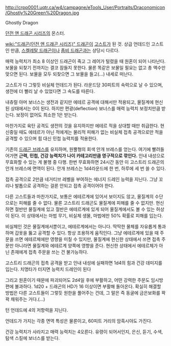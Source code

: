 http://crpp0001.uqtr.ca/w4/campagne/eTools_User/Portraits/Draconomicon/Ghostly%20Green%20Dragon.jpg

Ghostly Dragon

[[던전 앤 드래곤 시리즈]]의 몬스터.

[[wiki:"드래곤(던전 앤 드래곤 시리즈)" 드래곤]]이 [[고스트]]가 된 것. 상급 언데드인 고스트인 만큼, [[스켈레탈 드래곤]]이나 [[좀비 드래곤]]과는 상당시 다르다.

매력 능력치가 최소 8 이상인 드래곤이 죽고 그 레어가 털렸을 때 원혼이 되어 나타난다. 보물을 되찾기 전까지는 결코 잠들지 못한다. 물론 똑같은 보물일 필요는 없고 총 액수만 맞으면 된다. 보물을 모두 되찾으면 그 보물을 들고(...) 내세로 떠난다.

고스트가 다 그렇듯 비실체 언데드가 된다. 라운드당 30피트의 속력으로 날 수 있으며, 생전에 더 빨리 날 수 있었다면 그 속도를 따른다.

내츄럴 아머 보너스는 생전과 같지만 에테르 공격에 대해서만 적용되고, 물질계에 현신된 상태에서는 0이 된다. 하지만 편광(deflection) 보너스를 매력 능력치 보정치만큼 받는다. 보정이 없어도 최소한 1은 받는다.

마찬가지로 육탄 공격도 생전의 것을 유지하지만 에테르 적을 상대할 때만 취급한다. 현신중일 때도 에테르가 아닌 적에게는 물리적 피해가 없는 비실체 접촉 공격으로만 적을 공격할 수 있으며 힘 대신 민첩 능력치를 적용한다.

기존의 [[드래곤 브레스]]를 유지하며, 원뿔형의 회색 안개 브레스를 얻는다. 여기에 빨려들어가면 '''근력, 민첩, 건강 능력치가 나이 카테고리만큼 영구적으로 깎인다.''' 인내 내성으로 무효화할 수 있는 게 불행 중 다행. 한번 무효화하면 24시간 동안 이 고스트리 드래곤의 안개 브레스에 면역이 된다. 안개 브레스는 1d4라운드에 한 번, 하루에 세 번 쓸 수 있다.

접촉 공격으로 2만큼 네거티브 레벨을 부여하는 에너지 드레인 능력을 지닌다. 그냥 꼬리나 발톱으로 공격하는 걸론 안되고 접촉 공격이어야 한다.

다른 고스트들과 마찬가지로, 보통은 에테르계에 있어서 보이지도 않고, 물질계의 수단으로는 피해를 줄 수 없다. 물론 고스트리 드래곤도 물질계에 피해를 줄 수 없지만. 현신하면 절반만 물질계에 있고 절반은 에테르계에 있게 되어 물질계에서도 볼 수 있는 허상이 된다. 이 상태에서는 마법 무기, 비실체 생물, 마법에만 50% 확률로 피해를 입는다.

비실체인 것은 물질계에서뿐이고, 에테르계에서는 아니다. 딱딱한 물체를 자유롭게 통과하며 갑옷을 뚫고 공격할 수 있다. 항상 조용하게 움직인다. 그냥 에테르계에 있을 때 주문을 쓰면 에테르체에만 영향을 미칠 수 있지만, 물질계에 현신한 상태에서 쓰면 접촉 주문만 아니라면 물질계와 에테르계 양쪽에 영향을 준다. 현신한 상태에서 에테르체가 아닌 존재에게 접촉 주문을 쓰는 건 불가능하다.

고스트리 드래곤의 접촉 공격을 받고 인내 내성에 실패하면 1d4의 힘과 건강 데미지를 입는다. 치명타가 터지면 능력치 드레인이 된다

그리고 원혼이기 때문에 파괴되어도 2d4일 후에 부활하고, 어떤 강력한 주문도 임시방편에 불과하다. 1d20 + 드래곤의 HD가 16 이상이면 부활해 돌아온다. 확실히 해결할 방법은 다른 고스트들이 그렇듯 원한을 풀어주는 건데, 그 말은 즉 동굴에 금은보화를 꽉꽉 채워주는 거다.(...)

턴 언데드에 4의 저항력을 지닌다.

언데드가 가지는 각종 면역 특성은 물론이고, 60피트 거리의 암흑시야도 가진다. 

건강 능력치가 사라지고 매력 능력치는 4오른다. 유령이 되어서인지, 은신, 듣기, 수색, 탐색 스킬에 보너스를 받는다. 
